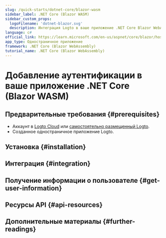 ```yaml
---
slug: /quick-starts/dotnet-core/blazor-wasm
sidebar_label: .NET Core (Blazor WASM)
sidebar_custom_props:
  logoFilename: 'dotnet-blazor.svg'
  description: Интеграция Logto в ваше приложение .NET Core Blazor WebAssembly.
language: c#
official_link: https://learn.microsoft.com/en-us/aspnet/core/blazor/hosting-models#blazor-webassembly
app_type: Одностраничное приложение
framework: .NET Core (Blazor WebAssembly)
tutorial_name: .NET Core (Blazor WebAssembly)
---
```




# Добавление аутентификации в ваше приложение .NET Core (Blazor WASM)

<GuideTip />

## Предварительные требования \{#prerequisites}

- Аккаунт в [Logto Cloud](https://cloud.logto.io) или [самостоятельно размещенный Logto](/introduction/set-up-logto-oss).
- Созданное одностраничное приложение Logto.

## Установка \{#installation}

<Installation />

## Интеграция \{#integration}

<Integration />

## Получение информации о пользователе \{#get-user-information}

<FetchUserInformation />

## Ресурсы API \{#api-resources}

<ApiResources />

## Дополнительные материалы \{#further-readings}

<FurtherReadings />
